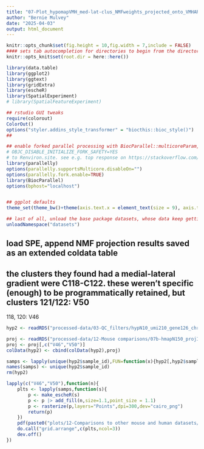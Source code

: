 ```yaml
---
title: "07-Plot_hypomapVMH_med-lat-clus_NMFweights_projected_onto_VMHARCspe"
author: "Bernie Mulvey"
date: "2025-04-03"
output: html_document
---
```


```r
knitr::opts_chunk$set(fig.height = 10,fig.width = 7,include = FALSE)
#### sets tab autocompletion for directories to begin from the directory containing the .Rproj session, instead of the script's directory if different
knitr::opts_knit$set(root.dir = here::here())

library(data.table)
library(ggplot2)
library(ggtext)
library(gridExtra)
library(escheR)
library(SpatialExperiment)
# library(SpatialFeatureExperiment)

## rstudio GUI tweaks
require(colorout)
ColorOut()
options("styler.addins_style_transformer" = "biocthis::bioc_style()")
##

## enable forked parallel processing with BiocParallel::multicoreParam, future::, etc. seemed to need this a couple times, but otherwise havent so its here as a preventative measure. part of this is adding the line 
# OBJC_DISABLE_INITIALIZE_FORK_SAFETY=YES
# to Renviron.site. see e.g. top response on https://stackoverflow.com/questions/73638290/python-on-mac-is-it-safe-to-set-objc-disable-initialize-fork-safety-yes-globall 
library(parallelly)
options(parallelly.supportsMulticore.disableOn="")
options(parallelly.fork.enable=TRUE)
library(BiocParallel)
options(bphost="localhost")


## ggplot defaults
theme_set(theme_bw()+theme(axis.text.x = element_text(size = 9), axis.title.x = element_text(size = 8), axis.text.y = element_text(size = 8), axis.title.y = element_text(size =9), plot.title = element_markdown(size = 11,hjust=0.5), strip.text = element_text(size=11), legend.text = element_text(size=8), legend.title = element_text(size=9,hjust=0.5),plot.title.position="plot"))

## last of all, unload the base package datasets, whose data keep getting in the way of autocompletions (e.g., Theoph is priortized over TRUE)
unloadNamespace("datasets")
```

## load SPE, append NMF projection results saved as an extended coldata table
## the clusters they found had a medial-lateral gradient were C118-C122. these weren't specific (enough) to be programmatically retained, but clusters 121/122: V50
118, 120: V46

```r
hyp2 <- readRDS("processed-data/03-QC_filters/hypN10_umi210_gene126_chrm50_spotsweeped_lognorm_rotsNmirrors_072224.RDS")

proj <- readRDS("processed-data/12-Mouse comparisons/07b-hmapN150_projIntoSPE.RDS")
proj <- proj[,c("V46","V50")]
colData(hyp2) <- cbind(colData(hyp2),proj)
```

```r
samps <- lapply(unique(hyp2$sample_id),FUN=function(x){hyp2[,hyp2$sample_id==x]})
names(samps) <- unique(hyp2$sample_id)
rm(hyp2)

lapply(c("V46","V50"),function(n){
    plts <- lapply(samps,function(s){
        p <- make_escheR(s)
        p <- p |> add_fill(n,size=1.1,point_size = 1.1)
        p <- rasterize(p,layers="Points",dpi=300,dev="cairo_png")
        return(p)
    })
    pdf(paste0("plots/12-Comparisons to other mouse and human datasets/07c-HumanHypomapMedLatVMHclusts_NMFfactor_",n,"_projectionVals.pdf"),height=10,width=10)
    do.call("grid.arrange",c(plts,ncol=3))
    dev.off()
})




```

